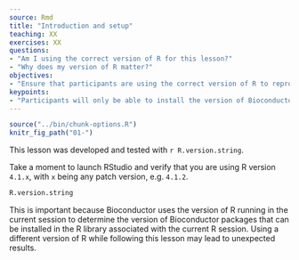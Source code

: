 ```yaml
---
source: Rmd
title: "Introduction and setup"
teaching: XX
exercises: XX
questions:
- "Am I using the correct version of R for this lesson?"
- "Why does my version of R matter?"
objectives:
- "Ensure that participants are using the correct version of R to reproduce exactly the contents of this lesson."
keypoints:
- "Participants will only be able to install the version of Bioconductor packages described in this lesson and reproduce their exact outputs if they use the correct version of R."
---
```


```r
source("../bin/chunk-options.R")
knitr_fig_path("01-")
```

This lesson was developed and tested with `r R.version.string`.

Take a moment to launch RStudio and verify that you are using R version `4.1.x`, with `x` being any patch version, e.g. `4.1.2`.

```r
R.version.string
```

This is important because Bioconductor uses the version of R running in the current session to determine the version of Bioconductor packages that can be installed in the R library associated with the current R session.
Using a different version of R while following this lesson may lead to unexpected results.
